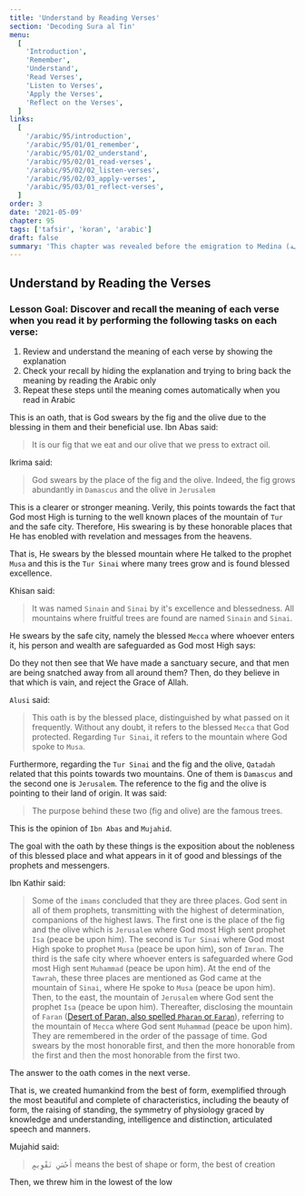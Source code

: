 ```yaml
---
title: 'Understand by Reading Verses'
section: 'Decoding Sura al Tin'
menu:
  [
    'Introduction',
    'Remember',
    'Understand',
    'Read Verses',
    'Listen to Verses',
    'Apply the Verses',
    'Reflect on the Verses',
  ]
links:
  [
    '/arabic/95/introduction',
    '/arabic/95/01/01_remember',
    '/arabic/95/01/02_understand',
    '/arabic/95/02/01_read-verses',
    '/arabic/95/02/02_listen-verses',
    '/arabic/95/02/03_apply-verses',
    '/arabic/95/03/01_reflect-verses',
  ]
order: 3
date: '2021-05-09'
chapter: 95
tags: ['tafsir', 'koran', 'arabic']
draft: false
summary: 'This chapter was revealed before the emigration to Medina (مكية). It talks about two main topics, namely, the honor that God most High has given to humankind and the belief in retribution and reward.'
---
```


## Understand by Reading the Verses

### Lesson Goal: Discover and recall the meaning of each verse when you read it by performing the following tasks on each verse:

1. Review and understand the meaning of each verse by showing the explanation
2. Check your recall by hiding the explanation and trying to bring back the meaning by reading the Arabic only
3. Repeat these steps until the meaning comes automatically when you read in Arabic

<showVersesFrom95 ayahs={[1]}>

This is an oath, that is God swears by the fig and the olive due to the blessing in them and their beneficial use. Ibn Abas said:

> It is our fig that we eat and our olive that we press to extract oil.

Ikrima said:

> God swears by the place of the fig and the olive. Indeed, the fig grows abundantly in `Damascus` and the olive in `Jerusalem`

This is a clearer or stronger meaning. Verily, this points towards the fact that God most High is turning to the well known places of the mountain of `Tur` and the safe city. Therefore, His swearing is by these honorable places that He has enobled with revelation and messages from the heavens. 

</showVersesFrom95>

<showVersesFrom95 ayahs={[2]}>

That is, He swears by the blessed mountain where He talked to the prophet `Musa` and this is the `Tur Sinai` where many trees grow and is found blessed excellence.

Khisan said:

> It was named `Sinain` and `Sinai` by it's excellence and blessedness. All mountains where fruitful trees are found are named `Sinain` and `Sinai`.

</showVersesFrom95>

<showVersesFrom95 ayahs={[3]}>

He swears by the safe city, namely the blessed `Mecca` where whoever enters it, his person and wealth are safeguarded as God most High says:

<showVersesFrom29 ayahs={[67]}>

Do they not then see that We have made a sanctuary secure, and that men are being snatched away from all around them? Then, do they believe in that which is vain, and reject the Grace of Allah.

</showVersesFrom29>

`Alusi` said:

> This oath is by the blessed place, distinguished by what passed on it frequently. Without any doubt, it refers to the blessed `Mecca` that God protected. Regarding `Tur Sinai`, it refers to the mountain where God spoke to `Musa`. 

Furthermore, regarding the `Tur Sinai` and the fig and the olive, `Qatadah` related that this points towards two mountains. One of them is `Damascus` and the second one is `Jerusalem`. The reference to the fig and the olive is pointing to their land of origin. It was said:

> The purpose behind these two (fig and olive) are the famous trees.

This is the opinion of `Ibn Abas` and `Mujahid`.

The goal with the oath by these things is the exposition about the nobleness of this blessed place and what appears in it of good and blessings of the prophets and messengers.

Ibn Kathir said:

> Some of the `imams` concluded that they are three places. God sent in all of them prophets, transmitting with the highest of determination, companions of the highest laws. The first one is the place of the fig and the olive which is `Jerusalem` where God most High sent prophet `Isa` (peace be upon him). The second is `Tur Sinai` where God most High spoke to prophet `Musa` (peace be upon him), son of `Imran`. The third is the safe city where whoever enters is safeguarded where God most High sent `Muhammad` (peace be upon him). At the end of the `Tawrah`, these three places are mentioned as God came at the mountain of `Sinai`, where He spoke to `Musa` (peace be upon him). Then, to the east, the mountain of `Jerusalem` where God sent the prophet `Isa` (peace be upon him). Thereafter, disclosing the mountain of `Faran` ([Desert of Paran, also spelled `Pharan` or `Faran`](https://en.wikipedia.org/wiki/Desert_of_Paran)), referring to the mountain of `Mecca` where God sent `Muhammad` (peace be upon him). They are remembered in the order of the passage of time. God swears by the most honorable first, and then the more honorable from the first and then the most honorable from the first two.

The answer to the oath comes in the next verse.

</showVersesFrom95>

<showVersesFrom95 ayahs={[4]}>

That is, we created humankind from the best of form, exemplified through the most beautiful and complete of characteristics, including the beauty of form, the raising of standing, the symmetry of physiology graced by knowledge and understanding, intelligence and distinction, articulated speech and manners.

Mujahid said:

> `أَحْسَنِ تَقْوِيمٍ` means the best of shape or form, the best of creation

</showVersesFrom95>

<showVersesFrom95 ayahs={[5]}>

Then, we threw him in the lowest of the low

</showVersesFrom95>

<showVersesFrom95 ayahs={[6]}>



</showVersesFrom95>

<showVersesFrom95 ayahs={[7]}>



</showVersesFrom95>

<showVersesFrom95 ayahs={[8]}>



</showVersesFrom95>

